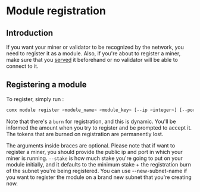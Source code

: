 # Module registration

## Introduction

If you want your miner or validator to be recognized by the network, you need to register it as a module. Also, if you're about to register a miner,
make sure that you [served](./run-miner.mdx) it beforehand or no validator will be able to connect to it.

## Registering a module
To register, simply run :
```sh
comx module register <module_name> <module_key> [--ip <integer>] [--port <integer>] [--netuid <integer>] [--stake <float>] [--metadata <text>] [--new-subnet-name]
```

Note that there's a `burn` for registration, and this is dynamic. You'll be informed the amount when you try to register
and be prompted to accept it. The tokens that are burned on registration are permanently lost.

The arguments inside braces are optional. Please note that if want to register a miner, you should provide the public ip and port in which your
miner is running. `--stake` is how much stake you're going to put on your module initially, and it defaults to the minimum stake + the registration burn
of the subnet you're being registered. You can use --new-subnet-name if you want to register the module on a brand new subnet that you're creating now.
